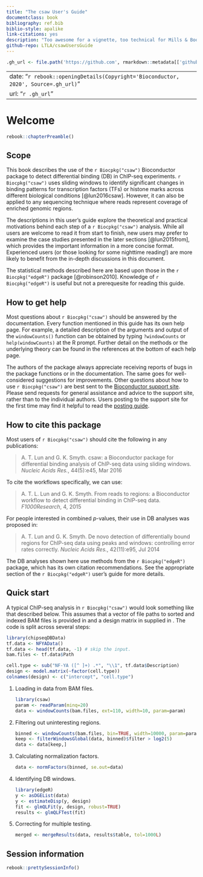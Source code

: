 ```yaml
--- 
title: "The csaw User's Guide"
documentclass: book
bibliography: ref.bib
biblio-style: apalike
link-citations: yes
description: "Too awesome for a vignette, too technical for Mills & Boon."
github-repo: LTLA/csawUsersGuide
---
```


```r
.gh_url <- file.path('https://github.com', rmarkdown::metadata[['github-repo']])
```

---
date: "`r rebook::openingDetails(Copyright='Bioconductor, 2020', Source=.gh_url)`"
url: "`r .gh_url`"
---

# Welcome

```r
rebook::chapterPreamble()
```

## Scope 

This book describes the use of the `r Biocpkg("csaw")` Bioconductor package to detect differential binding (DB) in ChIP-seq experiments.
`r Biocpkg("csaw")` uses sliding windows to identify significant changes in binding patterns for transcription factors (TFs) or histone marks across different biological conditions [@lun2016csaw].
However, it can also be applied to any sequencing technique where reads represent coverage of enriched genomic regions.

The descriptions in this user's guide explore the theoretical and practical motivations behind each step of a `r Biocpkg("csaw")` analysis.
While all users are welcome to read it from start to finish, new users may prefer to examine the case studies presented in the later sections [@lun2015from], which provides the important information in a more concise format.
Experienced users (or those looking for some nighttime reading!) are more likely to benefit from the in-depth discussions in this document.

The statistical methods described here are based upon those in the `r Biocpkg("edgeR")` package [@robinson2010]. 
Knowledge of `r Biocpkg("edgeR")` is useful but not a prerequesite for reading this guide.

## How to get help

Most questions about `r Biocpkg("csaw")` should be answered by the documentation. 
Every function mentioned in this guide has its own help page. 
For example, a detailed description of the arguments and output of the `windowCounts()` function can be obtained by typing `?windowCounts` or `help(windowCounts)` at the R prompt. 
Further detail on the methods or the underlying theory can be found in the references at the bottom of each help page.

The authors of the package always appreciate receiving reports of bugs in the package functions or in the documentation. 
The same goes for well-considered suggestions for improvements. 
Other questions about how to use `r Biocpkg("csaw")` are best sent to the [Bioconductor support site](https://support.bioconductor.org).
Please send requests for general assistance and advice to the support site, rather than to the individual authors. 
Users posting to the support site for the first time may find it helpful to read the [posting guide](http://www.bioconductor.org/help/support/posting-guide).

## How to cite this package

Most users of `r Biocpkg("csaw")` should cite the following in any publications:

> A. T. Lun and G. K. Smyth. 
csaw: a Bioconductor package for differential binding analysis of ChIP-seq data using sliding windows. 
_Nucleic Acids Res._, 44(5):e45, Mar 2016

To cite the workflows specifically, we can use:

> A. T. L. Lun and G. K. Smyth. 
From reads to regions: a Bioconductor workflow to detect differential binding in ChIP-seq data. 
_F1000Research_, 4, 2015

For people interested in combined $p$-values, their use in DB analyses was proposed in:

> A. T. Lun and G. K. Smyth. 
De novo detection of differentially bound regions for ChIP-seq data using peaks and windows: controlling error rates correctly. 
_Nucleic Acids Res._, 42(11):e95, Jul 2014

The DB analyses shown here use methods from the `r Biocpkg("edgeR")` package, which has its own citation recommendations.
See the appropriate section of the `r Biocpkg("edgeR")` user's guide for more details.

## Quick start

A typical ChIP-seq analysis in `r Biocpkg("csaw")` would look something like that described below. 
This assumes that a vector of file paths to sorted and indexed BAM files is provided in \Robject{bam.files} and a design matrix in supplied in \Robject{design}.
The code is split across several steps:

```r
library(chipseqDBData)
tf.data <- NFYAData()
tf.data <- head(tf.data, -1) # skip the input.
bam.files <- tf.data$Path

cell.type <- sub("NF-YA ([^ ]+) .*", "\\1", tf.data$Description)
design <- model.matrix(~factor(cell.type))
colnames(design) <- c("intercept", "cell.type")
```

1. Loading in data from BAM files.

    ```r
    library(csaw)
    param <- readParam(minq=20)
    data <- windowCounts(bam.files, ext=110, width=10, param=param)
    ```

2. Filtering out uninteresting regions.

    ```r
    binned <- windowCounts(bam.files, bin=TRUE, width=10000, param=param)
    keep <- filterWindowsGlobal(data, binned)$filter > log2(5)
    data <- data[keep,]
    ```

3. Calculating normalization factors.

    ```r
    data <- normFactors(binned, se.out=data)
    ```

4. Identifying DB windows.

    ```r
    library(edgeR)
    y <- asDGEList(data)
    y <- estimateDisp(y, design)
    fit <- glmQLFit(y, design, robust=TRUE)
    results <- glmQLFTest(fit)
    ```

5. Correcting for multiple testing.

    ```r
    merged <- mergeResults(data, results$table, tol=1000L)
    ```

## Session information {-}

```r
rebook::prettySessionInfo()
```
